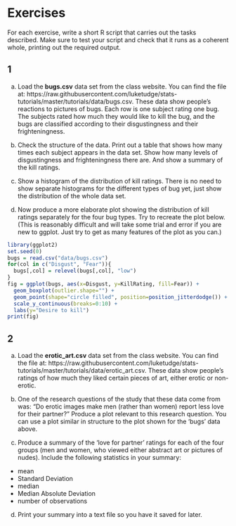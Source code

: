# Exercises

For each exercise, write a short R script that carries out the tasks described. Make sure to test your script and check that it runs as a coherent whole, printing out the required output.

## 1

a. Load the **bugs.csv** data set from the class website. You can find the file at: https://raw.githubusercontent.com/luketudge/stats-tutorials/master/tutorials/data/bugs.csv. These data show people's reactions to pictures of bugs. Each row is one subject rating one bug. The subjects rated how much they would like to kill the bug, and the bugs are classified according to their disgustingness and their frighteningness.

b. Check the structure of the data. Print out a table that shows how many times each subject appears in the data set. Show how many levels of disgustingness and frighteningness there are. And show a summary of the kill ratings.

c. Show a histogram of the distribution of kill ratings. There is no need to show separate histograms for the different types of bug yet, just show the distribution of the whole data set.

d. Now produce a more elaborate plot showing the distribution of kill ratings separately for the four bug types. Try to recreate the plot below. (This is reasonably difficult and will take some trial and error if you are new to ggplot. Just try to get as many features of the plot as you can.)

```r
library(ggplot2)
set.seed(0)
bugs = read.csv("data/bugs.csv")
for(col in c("Disgust", "Fear")){
  bugs[,col] = relevel(bugs[,col], "low")
}
fig = ggplot(bugs, aes(x=Disgust, y=KillRating, fill=Fear)) +
  geom_boxplot(outlier.shape="") +
  geom_point(shape="circle filled", position=position_jitterdodge()) +
  scale_y_continuous(breaks=0:10) +
  labs(y="Desire to kill")
print(fig)
```

## 2

a. Load the **erotic_art.csv** data set from the class website. You can find the file at: https://raw.githubusercontent.com/luketudge/stats-tutorials/master/tutorials/data/erotic_art.csv. These data show people's ratings of how much they liked certain pieces of art, either erotic or non-erotic.

b. One of the research questions of the study that these data come from was: "Do erotic images make men (rather than women) report less love for their partner?" Produce a plot relevant to this research question. You can use a plot similar in structure to the plot shown for the 'bugs' data above.

c. Produce a summary of the 'love for partner' ratings for each of the four groups (men and women, who viewed either abstract art or pictures of nudes). Include the following statistics in your summary:
* mean
* Standard Deviation
* median
* Median Absolute Deviation
* number of observations

d. Print your summary into a text file so you have it saved for later.
